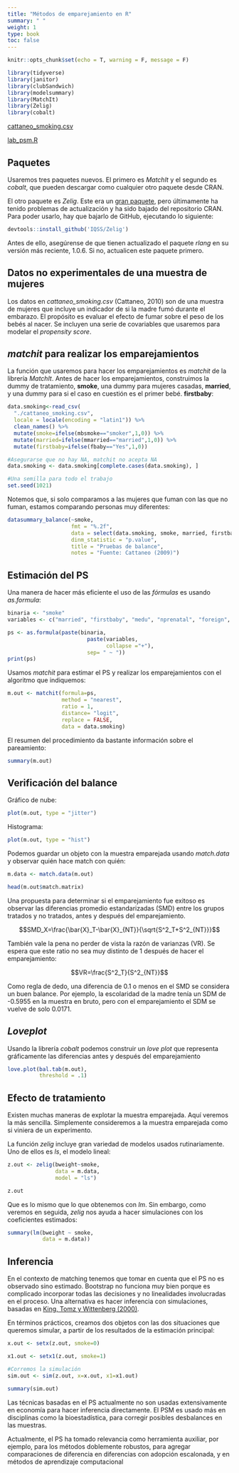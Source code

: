 ```yaml
---
title: "Métodos de emparejamiento en R"
summary: " "
weight: 1
type: book
toc: false
---
```


```r
knitr::opts_chunk$set(echo = T, warning = F, message = F)

library(tidyverse)
library(janitor)
library(clubSandwich)
library(modelsummary)
library(MatchIt)
library(Zelig)
library(cobalt)
```

[cattaneo_smoking.csv](/notas/cattaneo_smoking.csv)

[lab_psm.R](/notas/lab_psm.R)


## Paquetes

Usaremos tres paquetes nuevos. El primero es *MatchIt* y el segundo es *cobalt*, que pueden descargar como cualquier otro paquete desde CRAN.

El otro paquete es *Zelig*. Este era un [gran paquete](http://docs.zeligproject.org/index.html), pero últimamente ha tenido problemas de actualización y ha sido bajado del repositorio CRAN. Para poder usarlo, hay que bajarlo de GitHub, ejecutando lo siguiente:

```r
devtools::install_github('IQSS/Zelig')
```

Antes de ello, asegúrense de que tienen actualizado el paquete *rlang* en su versión más reciente, 1.0.6. Si no, actualicen este paquete primero.

## Datos no experimentales de una muestra de mujeres
 
Los datos en *cattaneo_smoking.csv* (Cattaneo, 2010) son de una muestra de mujeres que incluye un indicador de si la madre fumó durante el embarazo. El propósito es evaluar el efecto de fumar sobre el peso de los bebés al nacer. Se incluyen una serie de covariables que usaremos para modelar el *propensity score*.


## *matchit* para realizar los emparejamientos

La función que usaremos para hacer los emparejamientos es *matchit* de la librería *MatchIt*. Antes de hacer los emparejamientos, construimos la dummy de tratamiento, **smoke**, una dummy para mujeres casadas, **married**, y una dummy para si el caso en cuestión es el primer bebé. **firstbaby**:

```r
data.smoking<-read_csv(
  "./cattaneo_smoking.csv",
  locale = locale(encoding = "latin1")) %>% 
  clean_names() %>% 
  mutate(smoke=ifelse(mbsmoke=="smoker",1,0)) %>% 
  mutate(married=ifelse(mmarried=="married",1,0)) %>% 
  mutate(firstbaby=ifelse(fbaby=="Yes",1,0))

#Asegurarse que no hay NA, matchit no acepta NA
data.smoking <- data.smoking[complete.cases(data.smoking), ]

#Una semilla para todo el trabajo
set.seed(1021)
```

Notemos que, si solo comparamos a las mujeres que fuman con las que no fuman, estamos comparando personas muy diferentes:

```r
datasummary_balance(~smoke,
                    fmt = "%.2f",
                    data = select(data.smoking, smoke, married, firstbaby, medu, nprenatal, foreign, mhisp, fage),
                    dinm_statistic = "p.value",
                    title = "Pruebas de balance",
                    notes = "Fuente: Cattaneo (2009)")

```


## Estimación del PS

Una manera de hacer más eficiente el uso de las *fórmulas* es usando *as.formula*:

```r
binaria <- "smoke"
variables <- c("married", "firstbaby", "medu", "nprenatal", "foreign", "mhisp", "fage")

ps <- as.formula(paste(binaria,
                         paste(variables,
                               collapse ="+"),
                         sep= " ~ "))
print(ps)
```

Usamos *matchit* para estimar el PS y realizar los emparejamientos con el algoritmo que indiquemos:

```r
m.out <- matchit(formula=ps,
                 method = "nearest",
                 ratio = 1,
                 distance= "logit",
                 replace = FALSE,
                 data = data.smoking)
```

El resumen del procedimiento da bastante información sobre el pareamiento:

```r
summary(m.out)
```


## Verificación del balance

Gráfico de nube:

```r
plot(m.out, type = "jitter")
```

Histograma:

```r
plot(m.out, type = "hist")
```

Podemos guardar un objeto con la muestra emparejada usando *match.data* y observar quién hace match con quién:

```r
m.data <- match.data(m.out)

head(m.out$match.matrix)
```

Una propuesta para determinar si el emparejamiento fue exitoso es observar las diferencias promedio estandarizadas (SMD) entre los grupos tratados y no tratados, antes y después del emparejamiento. 

$$SMD_X=\frac{\bar{X}_T-\bar{X}_{NT}}{\sqrt{S^2_T+S^2_{NT}}}$$
    
También vale la pena no perder de vista la razón de varianzas (VR). Se espera que este ratio no sea muy distinto de 1 después de hacer el emparejamiento:
    
$$VR=\frac{S^2_T}{S^2_{NT}}$$

Como regla de dedo, una diferencia de 0.1 o menos en el SMD se considera un buen balance. Por ejemplo, la escolaridad de la madre tenía un SDM de -0.5955 en la muestra en bruto, pero con el emparejamiento el SDM se vuelve de solo 0.0171.

## *Loveplot*

Usando la librería *cobalt* podemos construir un *love plot* que representa gráficamente las diferencias antes y después del emparejamiento

```r
love.plot(bal.tab(m.out),
          threshold = .1)
```


## Efecto de tratamiento

Existen muchas maneras de explotar la muestra emparejada. Aquí veremos la más sencilla. Simplemente consideremos a la muestra emparejada como si viniera de un experimento.

La función *zelig* incluye gran variedad de modelos usados rutinariamente. Uno de ellos es *ls*, el modelo lineal:

```r
z.out <- zelig(bweight~smoke,
               data = m.data,
               model = "ls")

z.out
```

Que es lo mismo que lo que obtenemos con *lm*. Sin embargo, como veremos en seguida, *zelig* nos ayuda a hacer simulaciones con los coeficientes estimados:

```r
summary(lm(bweight ~ smoke,
           data = m.data))
```


## Inferencia

En el contexto de matching tenemos que tomar en cuenta que el PS no es observado sino estimado. Bootstrap no funciona muy bien porque es complicado incorporar todas las decisiones y no linealidades involucradas en el proceso. Una alternativa es hacer inferencia con simulaciones, basadas en [King, Tomz y Wittenberg (2000)](https://gking.harvard.edu/files/gking/files/making.pdf).

En términos prácticos, creamos dos objetos con las dos situaciones que queremos simular, a partir de los resultados de la estimación principal:

```r
x.out <- setx(z.out, smoke=0)

x1.out <- setx1(z.out, smoke=1)

#Corremos la simulación
sim.out <- sim(z.out, x=x.out, x1=x1.out)

summary(sim.out)
```

Las técnicas basadas en el PS actualmente no son usadas extensivamente en economía para hacer inferencia directamente. El PSM es usado más en disciplinas como la bioestadística, para corregir posibles desbalances en las muestras.

Actualmente, el PS ha tomado relevancia como herramienta auxiliar, por ejemplo, para los métodos doblemente robustos, para agregar comparaciones de diferencia en diferencias con adopción escalonada, y en métodos de aprendizaje computacional
